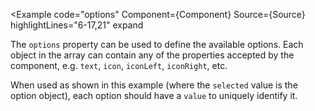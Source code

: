 
<Example
  code="options"
  Component={Component}
  Source={Source}
  highlightLines="6-17,21"
  expand
>
  The `options` property can be used to define the available options.  Each
  object in the array can contain any of the properties accepted by the
  <ButtonLink/> component, e.g. `text`, `icon`, `iconLeft`, `iconRight`, etc.

  When used as shown in this example (where the `selected` value is the option
  object), each option should have a `value` to uniquely identify it.
</Example>

